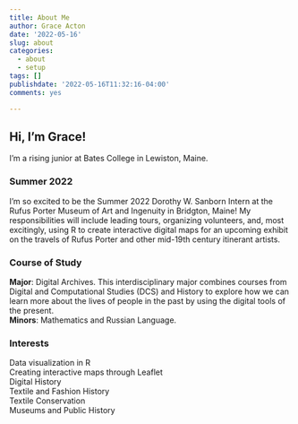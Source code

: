 ```yaml
---
title: About Me
author: Grace Acton
date: '2022-05-16'
slug: about
categories:
  - about
  - setup
tags: []
publishdate: '2022-05-16T11:32:16-04:00'
comments: yes

---
```

## Hi, I'm Grace!  
I'm a rising junior at Bates College in Lewiston, Maine.   

### Summer 2022
I'm so excited to be the Summer 2022 Dorothy W. Sanborn Intern at the Rufus
Porter Museum of Art and Ingenuity in Bridgton, Maine! My responsibilities 
will include leading tours, organizing volunteers, and, most excitingly, using
R to create interactive digital maps for an upcoming exhibit on the travels of
Rufus Porter and other mid-19th century itinerant artists. 
      
### Course of Study  
**Major**: Digital Archives. This interdisciplinary major combines courses
      from Digital and Computational Studies (DCS) and History to explore how we
      can learn more about the lives of people in the past by using the digital 
      tools of the present.  
**Minors**: Mathematics and Russian Language.  
      
### Interests

Data visualization in R  
Creating interactive maps through Leaflet  
Digital History  
Textile and Fashion History  
Textile Conservation  
Museums and Public History  
